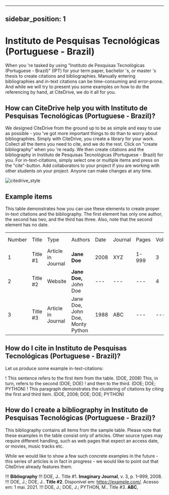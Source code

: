 
---
sidebar_position: 1
---

# Instituto de Pesquisas Tecnológicas (Portuguese - Brazil)

When you 're tasked by using "Instituto de Pesquisas Tecnológicas (Portuguese - Brazil)" (IPT) for your term paper, bachelor 's, or master 's thesis to create citations and bibliographies.
Manually entering bibliographies and in-text citations can be time-consuming and error-prone. And while we will try to present you some examples on how to do the referencing by hand, at CiteDrive, we do it all for you.

<!---
## About  Instituto de Pesquisas Tecnológicas (Portuguese - Brazil)

* Title: Instituto de Pesquisas Tecnológicas (Portuguese - Brazil)
* Short Title (Id): IPT)
* Authors: Instituto de Pesquisas Tecnológicas (Portuguese - Brazil)
* Download: Instituto de Pesquisas Tecnológicas (Portuguese - Brazil)
 --->

## How can CiteDrive help you with Instituto de Pesquisas Tecnológicas (Portuguese - Brazil)?

We designed CiteDrive from the ground up to be as simple and easy to use as possible - you 've got more important things to do than to worry about bibliographies. Simply with CiteDrive, you create a library for your work. Collect all the items you need to cite, and we do the rest. Click on "create bibliography" when you 're ready. We then create citations and the bibliography in Instituto de Pesquisas Tecnológicas (Portuguese - Brazil) for you. For in-text-citations, simply select one or multiple items and press on the "cite"-button. Add collaborators to your project if you are working with other students on your project. Anyone can make changes at any time.


![citedrive_style](images/instituto-de-pesquisas-tecnologicas-portuguese--brazil.svg "Choose Instituto de Pesquisas Tecnológicas (Portuguese - Brazil) in the CiteDrive App")


## Example items

This table demonstrates how you can use these elements to create proper in-text citations and the bibliography. The first element has only one author, the second has two, and the third has three. Also, note that the second element has no date.


<table>
  <tr>
   <td>Number
   </td>
   <td>Title
   </td>
   <td>Type
   </td>
   <td>Authors
   </td>
   <td>Date
   </td>
   <td>Journal
   </td>
   <td>Pages
   </td>
   <td>Volume
   </td>
   <td>Issue
   </td>
   <td>Access Date
   </td>
  </tr>
  <tr>
   <td>1
   </td>
   <td>Title #1
   </td>
   <td>Article in Journal
   </td>
   <td><strong>Jane Doe</strong>
   </td>
   <td>2008
   </td>
   <td>XYZ
   </td>
   <td>1-999
   </td>
   <td>3
   </td>
   <td>2
   </td>
   <td>--
   </td>
  </tr>
  <tr>
   <td>
2
   </td>
   <td>Title #2
   </td>
   <td>Website
   </td>
   <td><strong>Jane Doe, </strong>John Doe
   </td>
   <td>---
   </td>
   <td>---
   </td>
   <td>---
   </td>
   <td>4
   </td>
   <td>---
   </td>
   <td>2020-05-01
   </td>
  </tr>
  <tr>
   <td>3
   </td>
   <td>Title #3
   </td>
   <td>Article in Journal
   </td>
   <td>Jane Doe, John Doe, Monty Python
   </td>
   <td>1988
   </td>
   <td>ABC
   </td>
   <td>---
   </td>
   <td>---
   </td>
   <td>16
   </td>
   <td>---
   </td>
  </tr>
</table>



## How do I cite in  Instituto de Pesquisas Tecnológicas (Portuguese - Brazil)?

Let us produce some example in-text-citations:

! This sentence refers to the first item from the table. (DOE, 2008) This, in turn, refers to the second (DOE; DOE)
! and then to the third.  (DOE; DOE; PYTHON)
! This paragraph demonstrates the clustering of citations by citing the first and third item. (DOE, 2008; DOE; DOE; PYTHON)



## How do I create a bibliography in Instituto de Pesquisas Tecnológicas (Portuguese - Brazil)?

This bibliography contains all items from the sample table. Please note that these examples in the table consist only of articles. Other source types may require different handling, such as web pages that expect an access date, or movies, music tracks etc.

While we would like to show a few such concrete examples in the future - this series of articles is in fact in progress - we would like to point out that CiteDrive already features them.


!!! **Bibliography**
!!! DOE, J.. Title #1. <b>Imaginary Journal</b>, v. 3, p. 1–999, 2008.
!!! DOE, J.; DOE, J.. <b>Title #2</b>. Disponível em: <https://example.com/>. Acesso em: 1 mai. 2021.
!!! DOE, J.; DOE, J.; PYTHON, M.. Title #3. <b>ABC</b>,


```
        